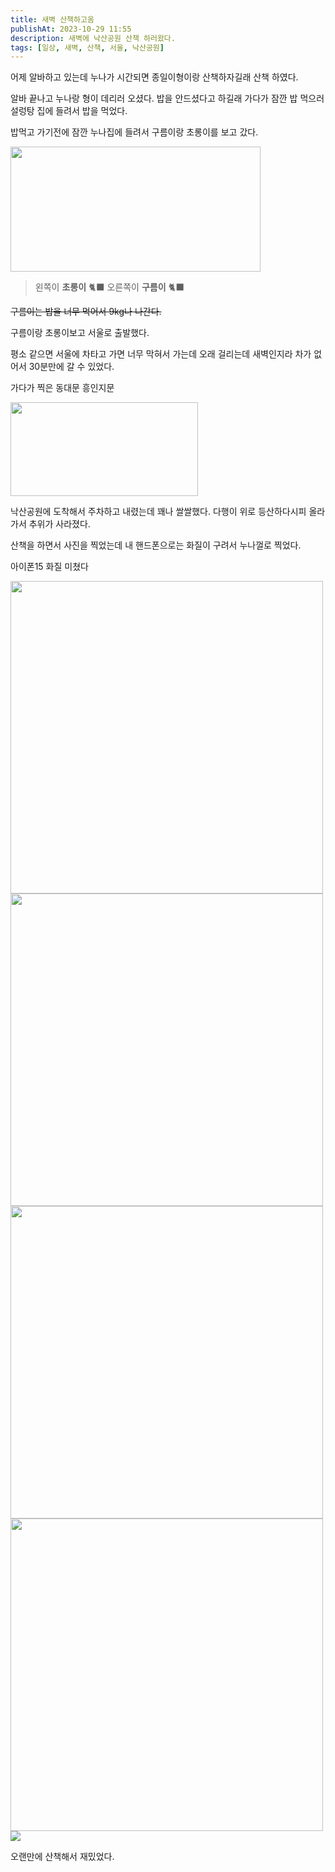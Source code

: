 ```yaml
---
title: 새벽 산책하고옴
publishAt: 2023-10-29 11:55
description: 새벽에 낙산공원 산책 하러왔다.
tags: [일상, 새벽, 산책, 서울, 낙산공원]
---
```


어제 알바하고 있는데 누나가 시간되면 종일이형이랑 산책하자길래 산책 하였다.

알바 끝나고 누나랑 형이 데리러 오셨다. 밥을 안드셨다고 하길래 가다가 잠깐 밥 먹으러 설렁탕 집에 들려서 밥을 먹었다.

밥먹고 가기전에 잠깐 누나집에 들려서 구름이랑 초롱이를 보고 갔다.

<img src='/images/record/2023-10-29/7.jpeg' width='400px' height='200px' />

> 왼쪽이 **초롱이** 🐈‍⬛ 오른쪽이 **구름이** 🐈‍⬛

~~구름이는 밥을 너무 먹어서 9kg나 나간다.~~

구름이랑 초롱이보고 서울로 출발했다.

평소 같으면 서울에 차타고 가면 너무 막혀서 가는데 오래 걸리는데 새벽인지라 차가 없어서 30분만에 갈 수 있었다.

가다가 찍은 동대문 흥인지문

<img src='/images/record/2023-10-29/1.jpeg' width='300px' height='150px' />

낙산공원에 도착해서 주차하고 내렸는데 꽤나 쌀쌀했다. 다행이 위로 등산하다시피 올라가서 추위가 사라졌다.

산책을 하면서 사진을 찍었는데 내 핸드폰으로는 화질이 구려서 누나껄로 찍었다.

아이폰15 화질 미쳤다

<img src='/images/record/2023-10-29/2.jpeg' width='500px' />
<img src='/images/record/2023-10-29/3.jpeg' width='500px' />
<img src='/images/record/2023-10-29/4.jpeg' width='500px' />
<img src='/images/record/2023-10-29/6.jpeg' width='500px' />
<img src='/images/record/2023-10-29/5.jpeg' />

오랜만에 산책해서 재밌었다.
